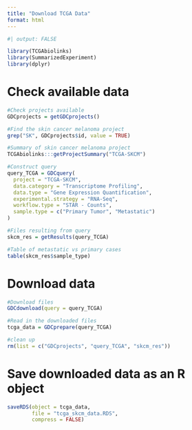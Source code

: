 ```yaml
---
title: "Download TCGA Data"
format: html
---
```


```r

#| output: FALSE

library(TCGAbiolinks)
library(SummarizedExperiment)
library(dplyr)

```

# Check available data
```r

#Check projects available
GDCprojects = getGDCprojects()

#Find the skin cancer melanoma project
grep("SK", GDCprojects$id, value = TRUE)

#Summary of skin cancer melanoma project
TCGAbiolinks:::getProjectSummary("TCGA-SKCM")

#Construct query
query_TCGA = GDCquery(
  project = "TCGA-SKCM",
  data.category = "Transcriptome Profiling",
  data.type = "Gene Expression Quantification",
  experimental.strategy = "RNA-Seq",
  workflow.type = "STAR - Counts",
  sample.type = c("Primary Tumor", "Metastatic")
)

#Files resulting from query
skcm_res = getResults(query_TCGA)

#Table of metastatic vs primary cases
table(skcm_res$sample_type)


```


# Download data
```r

#Download files
GDCdownload(query = query_TCGA)

#Read in the downloaded files
tcga_data = GDCprepare(query_TCGA)

#clean up 
rm(list = c("GDCprojects", "query_TCGA", "skcm_res"))

```

# Save downloaded data as an R object
```r

saveRDS(object = tcga_data,
        file = "tcga_skcm_data.RDS",
        compress = FALSE)

```

